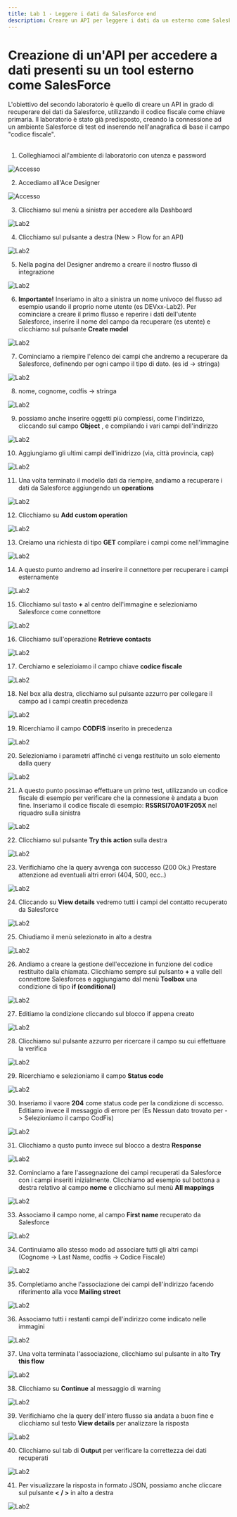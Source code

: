 ```yaml
---
title: Lab 1 - Leggere i dati da SalesForce end
description: Creare un API per leggere i dati da un esterno come SalesForce
---
```


# Creazione di un'API per accedere a dati presenti su un tool esterno come SalesForce

<PageDescription>

L'obiettivo del secondo laboratorio è quello di creare un API in grado di recuperare dei dati da Salesforce, utilizzando il codice fiscale come chiave primaria. Il laboratorio è stato già predisposto, creando la connessione ad un ambiente Salesforce di test ed inserendo nell'anagrafica di base il campo "codice fiscale".
<br></br>

</PageDescription>

1.  Colleghiamoci all'ambiente di laboratorio con utenza e password

![Accesso](/docs/images/Lab2/Lab2-16-33-39.png)

2.  Accediamo all'Ace Designer

![Accesso](/docs/images/Lab2/Lab2-16-33-54.png)

3. Clicchiamo sul menù a sinistra per accedere alla Dashboard 

![Lab2](/docs/images/Lab2/Lab2-16-34-12.png)

4. Clicchiamo sul pulsante a destra (New > Flow for an API)

![Lab2](/docs/images/Lab2/Lab2-16-35-38.png)

5. Nella pagina del Designer andremo a creare il nostro flusso di integrazione

![Lab2](/docs/images/Lab2/Lab2-16-51-16.png)

6. <strong>Importante!</strong> Inseriamo in alto a sinistra un nome univoco del flusso ad esempio usando il proprio nome utente (es DEVxx-Lab2). Per cominciare a creare il primo flusso e reperire i dati dell'utente Salesforce, inserire il nome del campo da recuperare (es utente)
 e clicchiamo sul pulsante <strong>Create model</strong> 

![Lab2](/docs/images/Lab2/Lab2-16-58-04.png)

7. Cominciamo a riempire l'elenco dei campi che andremo a recuperare da Salesforce, definendo per ogni campo il tipo di dato. (es id -> stringa)
 
![Lab2](/docs/images/Lab2/Lab2-16-58-19.png)

8. nome, cognome, codfis -> stringa

![Lab2](/docs/images/Lab2/Lab2-16-58-31.png)

9. possiamo anche inserire oggetti più complessi, come l'indirizzo, cliccando sul campo <strong>Object</strong> , e compilando i vari campi dell'indirizzo 

![Lab2](/docs/images/Lab2/Lab2-16-58-57.png)

10. Aggiungiamo gli ultimi campi dell'inidrizzo (via, città provincia, cap)

![Lab2](/docs/images/Lab2/Lab2-16-59-15.png)

11. Una volta terminato il modello dati da riempire, andiamo a recuperare i dati da Salesforce aggiungendo un <strong>operations</strong> 

![Lab2](/docs/images/Lab2/Lab2-16-59-39.png)

12. Clicchiamo su <strong>Add custom operation</strong> 

![Lab2](/docs/images/Lab2/Lab2-17-00-14.png)

13. Creiamo una richiesta di tipo <strong>GET</strong> compilare i campi come nell'immagine

![Lab2](/docs/images/Lab2/Lab2-17-01-01.png)

14. A questo punto andremo ad inserire il connettore per recuperare i campi esternamente 

![Lab2](/docs/images/Lab2/Lab2-17-01-31.png)

15. Clicchiamo sul tasto <strong>+</strong> al centro dell'immagine e selezioniamo Salesforce come connettore 

![Lab2](/docs/images/Lab2/Lab2-17-01-38.png)

16. Clicchiamo sull'operazione <strong>Retrieve contacts</strong> 

![Lab2](/docs/images/Lab2/Lab2-17-01-57.png)

17. Cerchiamo e selezioiamo il campo chiave <strong>codice fiscale</strong> 

![Lab2](/docs/images/Lab2/Lab2-17-02-50.png)

18. Nel box alla destra, clicchiamo sul pulsante azzurro per collegare il campo ad i campi creatin precedenza 

![Lab2](/docs/images/Lab2/Lab2-17-02-56.png)

19. Ricerchiamo il campo <strong>CODFIS</strong> inserito in precedenza

![Lab2](/docs/images/Lab2/Lab2-17-03-02.png)

20. Selezioniamo i parametri affinché ci venga restituito un solo elemento dalla query 

![Lab2](/docs/images/Lab2/Lab2-17-03-38.png)

21. A questo punto possimao effettuare un primo test, utilizzando un codice fiscale di esempio per verificare che la connessione è andata a buon fine. Inseriamo il codice fiscale di esempio: <strong>RSSRSI70A01F205X</strong> nel riquadro sulla sinistra

![Lab2](/docs/images/Lab2/Lab2-17-03-58.png)

22. Clicchiamo sul pulsante <strong>Try this action</strong> sulla destra  

![Lab2](/docs/images/Lab2/Lab2-17-04-01.png)

23. Verifichiamo che la query avvenga con successo (200 Ok.) Prestare attenzione ad eventuali altri errori (404, 500, ecc..)
 
![Lab2](/docs/images/Lab2/Lab2-17-04-07.png)

24. Cliccando su <strong>View details</strong> vedremo tutti i campi del contatto recuperato da Salesforce 

![Lab2](/docs/images/Lab2/Lab2-17-04-11.png)

25. Chiudiamo il menù selezionato in alto a destra 

![Lab2](/docs/images/Lab2/Lab2-17-04-15.png)

26. Andiamo a creare la gestione dell'eccezione in funzione del codice restituito dalla chiamata. Clicchiamo sempre sul pulsanto <strong>+</strong> a valle dell connettore Salesforces e aggiungiamo dal menù <strong>Toolbox</strong> una condizione di tipo <strong>if (conditional)
</strong>

![Lab2](/docs/images/Lab2/Lab2-17-07-15.png)

27. Editiamo la condizione cliccando sul blocco if appena creato

![Lab2](/docs/images/Lab2/Lab2-17-07-19.png)

28. Clicchiamo sul pulsante azzurro per ricercare il campo su cui effettuare la verifica

![Lab2](/docs/images/Lab2/Lab2-17-07-27.png)

29. Ricerchiamo e selezioniamo il campo <strong>Status code</strong> 

![Lab2](/docs/images/Lab2/Lab2-17-07-31.png)

30. Inseriamo il vaore <strong>204</strong> come status code per la condizione di sccesso. Editiamo invece il messaggio di errore per (Es Nessun dato trovato per -> Selezioniamo il campo CodFis)
 

![Lab2](/docs/images/Lab2/Lab2-17-07-59.png)

31. Clicchiamo a qusto punto invece sul blocco a destra <strong>Response</strong> 

![Lab2](/docs/images/Lab2/Lab2-17-08-12.png)

32. Cominciamo a fare l'assegnazione dei campi recuperati da Salesforce con i campi inseriti inizialmente. Clicchiamo ad esempio sul bottona a destra relativo al  campo <strong>nome</strong> e clicchiamo sul menù <strong>All mappings</strong> 

![Lab2](/docs/images/Lab2/Lab2-17-08-23.png)

33. Associamo il campo nome, al campo <strong>First name</strong> recuperato da Salesforce 

![Lab2](/docs/images/Lab2/Lab2-17-08-41.png)

34. Continuiamo allo stesso modo ad associare tutti gli altri campi (Cognome -> Last Name, codfis -> Codice Fiscale)
 
![Lab2](/docs/images/Lab2/Lab2-17-09-22.png)

35. Completiamo anche l'associazione dei campi dell'indirizzo facendo riferimento alla voce <strong>Mailing street</strong> 

![Lab2](/docs/images/Lab2/Lab2-17-09-37.png)

36. Associamo tutti i restanti campi dell'indirizzo come indicato nelle immagini 

![Lab2](/docs/images/Lab2/Lab2-17-10-12.png)

37. Una volta terminata l'associazione, clicchiamo sul pulsante in alto <strong>Try this flow</strong> 

![Lab2](/docs/images/Lab2/Lab2-17-10-22.png)

38. Clicchiamo su <strong>Continue</strong> al messaggio di warning 

![Lab2](/docs/images/Lab2/Lab2-17-10-27.png)

39. Verifichiamo che la query dell'intero flusso sia andata a buon fine e clicchiamo sul testo <strong>View details</strong> per analizzare la risposta 

![Lab2](/docs/images/Lab2/Lab2-17-10-30.png)

40. Clicchiamo sul tab di <strong>Output</strong> per verificare la correttezza dei dati recuperati

![Lab2](/docs/images/Lab2/Lab2-17-10-33.png)

41. Per visualizzare la risposta in formato JSON, possiamo anche cliccare sul pulsante <strong> < / ></strong> in alto a destra

![Lab2](/docs/images/Lab2/Lab2-17-33-49.png)
